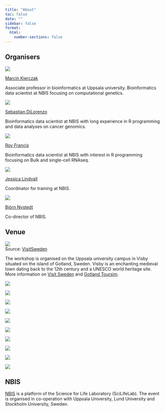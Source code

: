 ```yaml
---
title: "About"
toc: false
date: ""
sidebar: false
format:
  html:
    number-sections: false
---
```


## Organisers

::: {.organisers-parent}
::: {.organisers-child}

![](assets/profile/marcin-kierczak.jpg)

[Marcin Kierczak](http://www.kierczak.net/)

Associate professor in bioinformatics at Uppsala university. Bioinformatics data scientist at NBIS focusing on computational genetics.
:::
::: {.organisers-child}

![](assets/profile/sebastian-dilorenzo.jpg)

[Sebastian DiLorenzo](http://nbis.se/about/staff/sebastian-dilorenzo/)

Bioinformatics data scientist at NBIS with long experience in R programming and data analyses on cancer genomics.
:::
::: {.organisers-child}

![](assets/profile/roy-francis.jpg)

[Roy Francis](http://nbis.se/about/staff/roy-francis/)

Bioinformatics data scientist at NBIS with interest in R programming focusing on Bulk and single-cell RNAseq.
:::
::: {.organisers-child}

![](assets/profile/jessica-lindvall.jpg)

[Jessica Lindvall](http://nbis.se/about/staff/jessica-lindvall/)

Coordinator for training at NBIS.
:::
::: {.organisers-child}

![](assets/profile/bjorn-nystedt.jpg)

[Björn Nystedt](http://nbis.se/about/staff/bjorn-nystedt/)

Co-director of NBIS.
:::
:::

## Venue

![](assets/images/venue/visby.jpg)\
[Source: [VisitSweden](https://visitsweden.com/where-to-go/southern-sweden/gotland/visby/)]{.small}

The workshop is organised on the Uppsala university campus in Visby situated on the island of Gotland, Sweden. Visby is an enchanting medieval town dating back to the 12th century and a UNESCO world heritage site. More information on [Visit Sweden](https://visitsweden.com/where-to-go/southern-sweden/gotland/visby/) and [Gotland Toursim](https://gotland.com/).

::: {.venue-parent}
::: {.venue-child}
![](assets/images/venue/a.jpg){group="venue"}
:::
::: {.venue-child}
![](assets/images/venue/b.jpg){group="venue"}
:::
::: {.venue-child}
![](assets/images/venue/c.jpg){group="venue"}
:::
::: {.venue-child}
![](assets/images/venue/d.jpg){group="venue"}
:::
::: {.venue-child}
![](assets/images/venue/e.jpg){group="venue"}
:::
::: {.venue-child}
![](assets/images/venue/f.jpg){group="venue"}
:::
::: {.venue-child}
![](assets/images/venue/g.jpg){group="venue"}
:::
::: {.venue-child}
![](assets/images/venue/h.jpg){group="venue"}
:::
::: {.venue-child}
![](assets/images/venue/i.jpg){group="venue"}
:::
::: {.venue-child}
![](assets/images/venue/j.jpg){group="venue"}
:::
:::

## NBIS

[NBIS](https://nbis.se) is a platform of the Science for Life Laboratory (SciLifeLab). The event is organised in co-operation with Uppsala University, Lund University and Stockholm University, Sweden.
